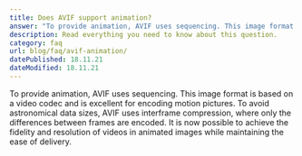 ```yaml
---
title: Does AVIF support animation?
answer: "To provide animation, AVIF uses sequencing. This image format is based on a video codec and is excellent for encoding motion pictures. To avoid astronomical data sizes, AVIF uses interframe compression, where only the differences between frames are encoded. It is now possible to achieve the fidelity and resolution of videos in animated images while maintaining the ease of delivery."
description: Read everything you need to know about this question.
category: faq
url: blog/faq/avif-animation/
datePublished: 18.11.21
dateModified: 18.11.21
---
```


To provide animation, AVIF uses sequencing. This image format is based on a video codec and is excellent for encoding motion pictures. To avoid astronomical data sizes, AVIF uses interframe compression, where only the differences between frames are encoded. It is now possible to achieve the fidelity and resolution of videos in animated images while maintaining the ease of delivery.
